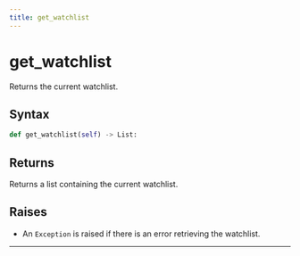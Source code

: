 ```yaml
---
title: get_watchlist
---
```


# get_watchlist

Returns the current watchlist.

## Syntax

<DocParameterTable params={[]} />

```python
def get_watchlist(self) -> List:
```

## Returns

Returns a list containing the current watchlist.

## Raises
- An `Exception` is raised if there is an error retrieving the watchlist.
---

